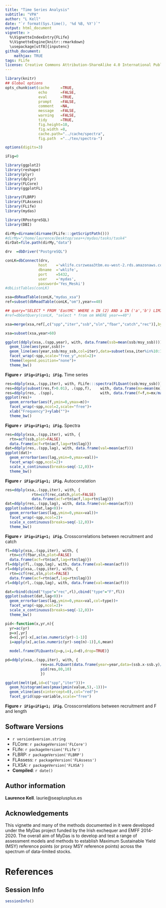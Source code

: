 ```yaml
---
title: "Time Series Analysis"
subtitle: "VPA"
author: "L Kell"
date: "`r format(Sys.time(), '%d %B, %Y')`"
output: html_document
vignette: >
  %\VignetteIndexEntry{FLife}
  %\VignetteEngine{knitr::rmarkdown}
  \usepackage[utf8]{inputenc}
github_document:
    mathjax: TRUE
tags: FLife
license: Creative Commons Attribution-ShareAlike 4.0 International Public License
---
```



```r
library(knitr)
## Global options
opts_chunk$set(cache     =TRUE,
               echo      =FALSE,
               eval      =TRUE,
               prompt    =FALSE,
               comment   =NA,
               message   =FALSE,
               warning   =FALSE,
               tidy      =TRUE,
               fig.height=10,
               fig.width =8,
               cache.path="../cache/spectra",
               fig.path  ="../tex/spectra-")

options(digits=3)

iFig=0
```
```r
library(ggplot2)
library(reshape)
library(plyr)
library(dplyr)
library(FLCore)
library(ggplotFL)

library(FLBRP)
library(FLAssess)
library(FLife)
library(mydas)

library(RPostgreSQL)
library(DBI)
```
```r
dirMy=dirname(dirname(FLife:::getScriptPath()))
#dirMy="/home/laurence/Desktop/sea++/mydas/tasks/task4"
dirDat=file.path(dirMy,"data")
```

```r
drv  =dbDriver("PostgreSQL")

conLK=dbConnect(drv, 
               host    ='wklife.csrzweaa3tbm.eu-west-2.rds.amazonaws.com',
               dbname  ='wklife',
               port    =5432,
               user    ='mydas',
               password='Yes_Meski')
#dbListTables(conLK)

xsa=dbReadTable(conLK,"mydas_xsa")
ref=subset(dbReadTable(conLK,"om"),year==40)

## query="SELECT * FROM 'EastMC' WHERE n IN (2) AND a IN ('a','b') LIMIT 10"
#ref=dbGetQuery(conLK, "select * from om WHERE year==40")

xsa=merge(xsa,ref[,c("spp","iter","ssb","sln","fbar","catch","rec")],by=c("spp","iter"))

xsa=subset(xsa,year>60)
```

```r
ggplot(ddply(xsa,.(spp,year), with, data.frame(ssb=mean(ssb/msy_ssb))))+
  geom_line(aes(year,ssb))+
  geom_line(aes(year,ssb/msy_ssb,col=iter),data=subset(xsa,iter%in%10:13))+
  facet_wrap(~spp,scale="free_y",ncol=2)+
  theme(legend.position="none")+
  theme_bw()
```

**Figure `r iFig=iFig+1; iFig`.** Time series

```r
res=ddply(xsa,.(spp,iter), with, FLife:::spectra(FLQuant(ssb/msy_ssb)))
res=ddply(subset(res,f>0.01), .(spp,f),    with, data.frame(mx=mean(mx)))
res=ddply(res, .(spp),                     with, data.frame(f=f,m=mx/max(mx)))
ggplot(res)+
  geom_errorbar(aes(f,ymin=0,ymax=m))+
  facet_wrap(~spp,ncol=2,scale="free")+
  xlab("Frequency")+ylab("")+
  theme_bw()
```

**Figure `r iFig=iFig+1; iFig`.** Spectra

```r
res=ddply(xsa,.(spp,iter), with, {
  rtn=acf(ssb,plot=FALSE)
  data.frame(acf=rtn$acf,lag=rtn$lag)})
dat=ddply(res,.(spp,lag), with, data.frame(val=mean(acf)))
ggplot(dat)+
  geom_errorbar(aes(lag,ymin=0,ymax=val))+
  facet_wrap(~spp,ncol=2)+
  scale_x_continuous(breaks=seq(-12,0))+
  theme_bw()
```

**Figure `r iFig=iFig+1; iFig`.** Autocorrelation

```r
res=ddply(xsa,.(spp,iter), with, {
            rtn=ccf(rec,catch,plot=FALSE)
            data.frame(acf=rtn$acf,lag=rtn$lag)})
dat=ddply(res,.(spp,lag), with, data.frame(val=mean(acf)))
ggplot(subset(dat,lag<0))+
  geom_errorbar(aes(lag,ymin=0,ymax=val))+
  facet_wrap(~spp,ncol=2)+
  scale_x_continuous(breaks=seq(-12,0))+
  theme_bw()
```

**Figure `r iFig=iFig+1; iFig`.** Crosscorrelations between recruitment and catch

```r
fl=ddply(xsa,.(spp,iter), with, {
  rtn=ccf(fbar,sln,plot=FALSE)
  data.frame(acf=rtn$acf,lag=rtn$lag)})
fl=ddply(fl,.(spp,lag), with, data.frame(val=mean(acf)))
rl=ddply(xsa,.(spp,iter), with, {
  rtn=ccf(rec,sln,plot=FALSE)
  data.frame(acf=rtn$acf,lag=rtn$lag)})
rl=ddply(rl,.(spp,lag), with, data.frame(val=mean(acf)))

dat=rbind(cbind("type"="rec",rl),cbind("type"="F",fl))
ggplot(subset(dat,lag<0))+
  geom_errorbar(aes(lag,ymin=0,ymax=val,col=type))+
  facet_wrap(~spp,ncol=2)+
  scale_x_continuous(breaks=seq(-12,0))+
  theme_bw()
```


```r
pid<-function(x,yr,n){
  yr=ac(yr)
  p=x[,yr]
  d=x[,yr]-x[,ac(as.numeric(yr)-1-1)]
  i=apply(x[,ac(as.numeric(yr)-seq(n)-1)],6,mean)

  model.frame(FLQuants(p=p,i=i,d=d),drop=TRUE)}

pd=ddply(xsa,.(spp,iter), with, {
                res=as.FLQuant(data.frame(year=year,data=(ssb.x-ssb.y)/ssb.y))
                pid(res,80,10)             
                })

ggplot(melt(pd,id=c("spp","iter")))+
  geom_histogram(aes(pmax(pmin(value,5),-1)))+
  geom_vline(aes(xintercept=0),col="red")+
  facet_grid(spp~variable,scale="free")

```

**Figure `r iFig=iFig+1; iFig`.** Crosscorrelations between recruitment and F and length


## Software Versions

* `r version$version.string`
* FLCore:    `r packageVersion('FLCore')`
* FLife:     `r packageVersion('FLife')`
* FLBRP:     `r packageVersion('FLBRP')`
* FLAssess:  `r packageVersion('FLAssess')`
* FLXSA:     `r packageVersion('FLXSA')`
* **Compiled**: `r date()`

## Author information

**Laurence Kell**. laurie@seaplusplus.es

## Acknowledgements

This vignette and many of the methods documented in it were developed under the MyDas project funded by the Irish exchequer and EMFF 2014-2020. The overall aim of MyDas is to develop and test a range of assessment models and methods to establish Maximum Sustainable Yield (MSY) reference points (or proxy MSY reference points) across the spectrum of data-limited stocks.

# References {#References}

\newpage
## Session Info

```r
sessionInfo()
```

